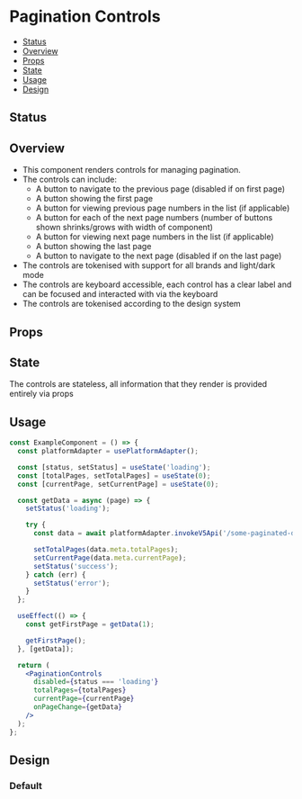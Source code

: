 
<Meta title="Molecules/Pagination Controls" of={PaginationControls} />

# Pagination Controls

- [Status](#status)
- [Overview](#overview)
- [Props](#props)
- [State](#state)
- [Usage](#usage)
- [Design](#design)

## Status

<ComponentStatus />

## Overview

- This component renders controls for managing pagination.
- The controls can include:
  - A button to navigate to the previous page (disabled if on first page)
  - A button showing the first page
  - A button for viewing previous page numbers in the list (if applicable)
  - A button for each of the next page numbers (number of buttons shown shrinks/grows with width of component)
  - A button for viewing next page numbers in the list (if applicable)
  - A button showing the last page
  - A button to navigate to the next page (disabled if on the last page)
- The controls are tokenised with support for all brands and light/dark mode
- The controls are keyboard accessible, each control has a clear label and can be focused and interacted with via the keyboard
- The controls are tokenised according to the design system

## Props

<Controls />

## State

The controls are stateless, all information that they render is provided entirely via props

## Usage

```jsx
const ExampleComponent = () => {
  const platformAdapter = usePlatformAdapter();

  const [status, setStatus] = useState('loading');
  const [totalPages, setTotalPages] = useState(0);
  const [currentPage, setCurrentPage] = useState(0);

  const getData = async (page) => {
    setStatus('loading');

    try {
      const data = await platformAdapter.invokeV5Api('/some-paginated-data', { page });

      setTotalPages(data.meta.totalPages);
      setCurrentPage(data.meta.currentPage);
      setStatus('success');
    } catch (err) {
      setStatus('error');
    }
  };

  useEffect(() => {
    const getFirstPage = getData(1);

    getFirstPage();
  }, [getData]);

  return (
    <PaginationControls
      disabled={status === 'loading'}
      totalPages={totalPages}
      currentPage={currentPage}
      onPageChange={getData}
    />
  );
};
```

## Design

<FigmaEmbed />

### Default

<Canvas of={PaginationControls.Default} />
